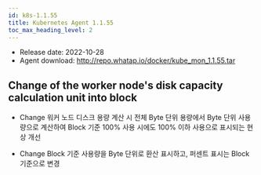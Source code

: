 ```yaml
---
id: k8s-1.1.55
title: Kubernetes Agent 1.1.55
toc_max_heading_level: 2
---
```



-   Release date: 2022-10-28
-   Agent download: http://repo.whatap.io/docker/kube_mon_1.1.55.tar

## Change of the worker node's disk capacity calculation unit into block

-   <Status>Change</Status> 워커 노드 디스크 용량 계산 시 전체 Byte 단위 용량에서 Byte 단위 사용량으로 계산하여 Block 기준 100% 사용 시에도 100% 이하 사용으로 표시되는 현상 개선

-   <Status>Change</Status> Block 기준 사용량을 Byte 단위로 환산 표시하고, 퍼센트 표시는 Block 기준으로 변경

